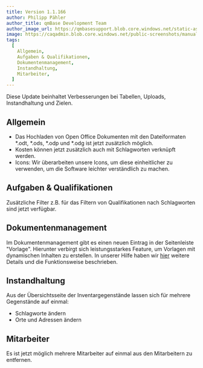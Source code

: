 ---
title: Version 1.1.166
author: Philipp Pähler
author_title: qmBase Development Team
author_image_url: https://qmbasesupport.blob.core.windows.net/static-assets/img/persons/paehler_round.png
image: https://caqadmin.blob.core.windows.net/public-screenshots/manual-screenshots/IdeaCategoryTemplate%202021-10-21%20151116.png
tags:
  [
    Allgemein,
    Aufgaben & Qualifikationen,
    Dokumentenmanagement,
    Instandhaltung,
    Mitarbeiter,
  ]
---

Diese Update beinhaltet Verbesserungen bei Tabellen, Uploads, Instandhaltung und Zielen.

<!--truncate-->

## Allgemein

- Das Hochladen von Open Office Dokumenten mit den Dateiformaten \*.odt, \*.ods, \*.odp und \*.odg ist jetzt zusätzlich möglich.
- Kosten können jetzt zusätzlich auch mit Schlagworten verknüpft werden.
- Icons: Wir überarbeiten unsere Icons, um diese einheitlicher zu verwenden, um die Software leichter verständlich zu machen.

## Aufgaben & Qualifikationen

Zusätzliche Filter z.B. für das Filtern von Qualifikationen nach Schlagworten sind jetzt verfügbar.

## Dokumentenmanagement

Im Dokumentenmanagement gibt es einen neuen Eintrag in der Seitenleiste "Vorlage". Hierunter verbirgt sich leistungsstarkes Feature, um Vorlagen mit dynamischen Inhalten zu erstellen.
In unserer Hilfe haben wir [hier](/docs/apps/articles/article-placeholder) weitere Details und die Funktionsweise beschrieben.

## Instandhaltung

Aus der Übersichtsseite der Inventargegenstände lassen sich für mehrere Gegenstände auf einmal:

- Schlagworte ändern
- Orte und Adressen ändern

## Mitarbeiter

Es ist jetzt möglich mehrere Mitarbeiter auf einmal aus den Mitarbeitern zu entfernen.
